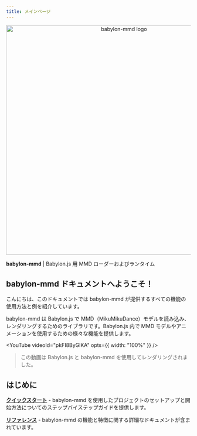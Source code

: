 ```yaml
---
title: メインページ
---
```


<p align="center">
<img src="img/logo-typo.png" alt="babylon-mmd logo" width="627"/>
</p>

**babylon-mmd** | Babylon.js 用 MMD ローダーおよびランタイム

## babylon-mmd ドキュメントへようこそ！

こんにちは、このドキュメントでは babylon-mmd が提供するすべての機能の使用方法と例を紹介しています。

babylon-mmd は Babylon.js で MMD（MikuMikuDance）モデルを読み込み、レンダリングするためのライブラリです。Babylon.js 内で MMD モデルやアニメーションを使用するための様々な機能を提供します。


<YouTube
    videoId="pkFI8ByGlKA"
    opts={{ width: "100%" }} />

> この動画は Babylon.js と babylon-mmd を使用してレンダリングされました。

## はじめに

**[クイックスタート](./docs/get-started)** - babylon-mmd を使用したプロジェクトのセットアップと開始方法についてのステップバイステップガイドを提供します。

**[リファレンス](./docs/reference)** - babylon-mmd の機能と特徴に関する詳細なドキュメントが含まれています。
